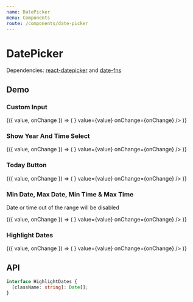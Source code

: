 ```yaml
---
name: DatePicker
menu: Components
route: /components/date-picker
---
```





# DatePicker

Dependencies: [react-datepicker](https://github.com/Hacker0x01/react-datepicker) and [date-fns](https://github.com/date-fns/date-fns)

## Demo

### Custom Input

<Playground>
  <Container style={{ height: 400, display: 'block' }}>
    <DatePickerDemo>
      {({ value, onChange }) => (
        <DatePicker
          input={<Input label="Birthday" variant="material" />}
          value={value}
          onChange={onChange}
        />
      )}
    </DatePickerDemo>
  </Container>
</Playground>

### Show Year And Time Select

<Playground>
  <Container style={{ height: 400, display: 'block' }}>
    <DatePickerDemo>
      {({ value, onChange }) => (
        <DatePicker
          isYearSelectShown
          isTimeSelectShown
          input={<Input label="Birthday" variant="material" />}
          value={value}
          onChange={onChange}
        />
      )}
    </DatePickerDemo>
  </Container>
</Playground>

### Today Button

<Playground>
  <Container style={{ height: 450, display: 'block' }}>
    <DatePickerDemo>
      {({ value, onChange }) => (
        <DatePicker
          isYearSelectShown
          isTimeSelectShown
          todayButton="Today"
          input={<Input label="Birthday" variant="material" />}
          value={value}
          onChange={onChange}
        />
      )}
    </DatePickerDemo>
  </Container>
</Playground>

### Min Date, Max Date, Min Time & Max Time

Date or time out of the range will be disabled

<Playground>
  <Container style={{ height: 400, display: 'block' }}>
    <DatePickerDemo>
      {({ value, onChange }) => (
        <DatePicker
          isTimeSelectShown
          minTime={setHours(setMinutes(new Date(), 0), 10)}
          maxTime={setHours(setMinutes(new Date(), 30), 20)}
          minDate={subDays(new Date(), 5)}
          maxDate={addDays(new Date(), 5)}
          input={<Input label="Birthday" variant="material" />}
          value={value}
          onChange={onChange}
        />
      )}
    </DatePickerDemo>
  </Container>
</Playground>

### Highlight Dates

<Playground>
  <Container style={{ height: 400, display: 'block' }}>
    <DatePickerDemo>
      {({ value, onChange }) => (
        <DatePicker
          highlightDates={[subDays(new Date(), 7), addDays(new Date(), 7)]}
          input={<Input label="Birthday" variant="material" />}
          value={value}
          onChange={onChange}
        />
      )}
    </DatePickerDemo>
  </Container>
</Playground>

## API

<Props of={DatePicker} />

```ts
interface HighlightDates {
  [className: string]: Date[];
}
```
